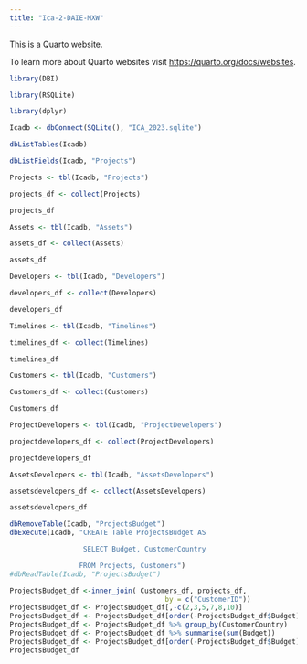 ```yaml
---
title: "Ica-2-DAIE-MXW"
---
```


This is a Quarto website.

To learn more about Quarto websites visit <https://quarto.org/docs/websites>.

```r
library(DBI)

library(RSQLite)

library(dplyr)

Icadb <- dbConnect(SQLite(), "ICA_2023.sqlite")

dbListTables(Icadb)

dbListFields(Icadb, "Projects")

Projects <- tbl(Icadb, "Projects")

projects_df <- collect(Projects)

projects_df

Assets <- tbl(Icadb, "Assets")

assets_df <- collect(Assets)

assets_df

Developers <- tbl(Icadb, "Developers")

developers_df <- collect(Developers)

developers_df

Timelines <- tbl(Icadb, "Timelines")

timelines_df <- collect(Timelines)

timelines_df

Customers <- tbl(Icadb, "Customers")

Customers_df <- collect(Customers)

Customers_df

ProjectDevelopers <- tbl(Icadb, "ProjectDevelopers")

projectdevelopers_df <- collect(ProjectDevelopers)

projectdevelopers_df

AssetsDevelopers <- tbl(Icadb, "AssetsDevelopers")

assetsdevelopers_df <- collect(AssetsDevelopers)

assetsdevelopers_df

dbRemoveTable(Icadb, "ProjectsBudget")
dbExecute(Icadb, "CREATE Table ProjectsBudget AS

                  SELECT Budget, CustomerCountry

                 FROM Projects, Customers")
#dbReadTable(Icadb, "ProjectsBudget")

ProjectsBudget_df <-inner_join( Customers_df, projects_df,
                                      by = c("CustomerID"))
ProjectsBudget_df <- ProjectsBudget_df[,-c(2,3,5,7,8,10)]
ProjectsBudget_df <- ProjectsBudget_df[order(-ProjectsBudget_df$Budget),]
ProjectsBudget_df <- ProjectsBudget_df %>% group_by(CustomerCountry)
ProjectsBudget_df <- ProjectsBudget_df %>% summarise(sum(Budget))
ProjectsBudget_df <- ProjectsBudget_df[order(-ProjectsBudget_df$Budget)]
ProjectsBudget_df
```
